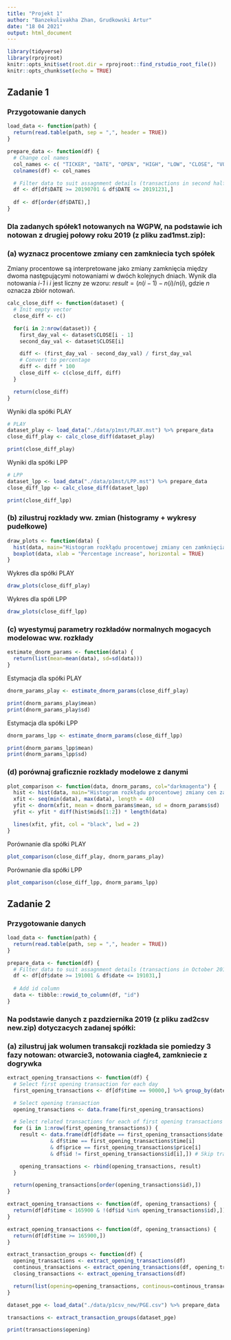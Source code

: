 ```yaml
---
title: "Projekt 1"
author: "Banzekulivakha Zhan, Grudkowski Artur"
date: "18 04 2021"
output: html_document
---
```


```r
library(tidyverse)
library(rprojroot)
knitr::opts_knit$set(root.dir = rprojroot::find_rstudio_root_file())
knitr::opts_chunk$set(echo = TRUE)
```

## Zadanie 1

### Przygotowanie danych

```r
load_data <- function(path) {
  return(read.table(path, sep = ",", header = TRUE))
}

prepare_data <- function(df) {
  # Change col names
  col_names <- c( "TICKER", "DATE", "OPEN", "HIGH", "LOW", "CLOSE", "VOL")
  colnames(df) <- col_names

  # Filter data to suit assagnment details (transactions in second half of 2019)
  df <- df[df$DATE >= 20190701 & df$DATE <= 20191231,]
  
  df <- df[order(df$DATE),]
}
```

### Dla zadanych spółek1 notowanych na WGPW, na podstawie ich notowan z drugiej połowy roku 2019 (z pliku zad1mst.zip):

### (a) wyznacz procentowe zmiany cen zamkniecia tych spółek

Zmiany procentowe są interpretowane jako zmiany zamknięcia między dwoma następującymi notowaniami w dwóch kolejnych dniach.
Wynik dla notowania *i-1* i *i* jest liczny ze wzoru: $result = (n(i - 1) - n(i)/n(i)$, gdzie *n* oznacza zbiór notowań.

```r
calc_close_diff <- function(dataset) {
  # Init empty vector
  close_diff <- c()

  for(i in 2:nrow(dataset)) {
    first_day_val <- dataset$CLOSE[i - 1]
    second_day_val <- dataset$CLOSE[i]

    diff <- (first_day_val - second_day_val) / first_day_val
    # Convert to percentage
    diff <- diff * 100
    close_diff <- c(close_diff, diff)
  }

  return(close_diff)
}
```

Wyniki dla spółki PLAY
```r
# PLAY
dataset_play <- load_data("./data/p1mst/PLAY.mst") %>% prepare_data
close_diff_play <- calc_close_diff(dataset_play)

print(close_diff_play)
```

Wyniki dla spółki LPP
```r
# LPP
dataset_lpp <- load_data("./data/p1mst/LPP.mst") %>% prepare_data
close_diff_lpp <- calc_close_diff(dataset_lpp)

print(close_diff_lpp)
```

### (b) zilustruj rozkłady ww. zmian (histogramy + wykresy pudełkowe)

```r
draw_plots <- function(data) {
  hist(data, main="Histogram rozkłądu procentowej zmiany cen zamknięcia", xlab="Zmiana procentowa", ylab="Liczność", col="darkmagenta", breaks=50)
  boxplot(data, xlab = "Percentage increase", horizontal = TRUE)
}

```

Wykres dla spółki PLAY
```r
draw_plots(close_diff_play)
```

Wykres dla spółi LPP
```r
draw_plots(close_diff_lpp)
```

### (c) wyestymuj parametry rozkładów normalnych mogacych modelowac ww. rozkłady

```r
estimate_dnorm_params <- function(data) {
  return(list(mean=mean(data), sd=sd(data)))
}
```

Estymacja dla spółki PLAY
```r
dnorm_params_play <- estimate_dnorm_params(close_diff_play)

print(dnorm_params_play$mean)
print(dnorm_params_play$sd)
```

Estymacja dla spółki LPP
```r
dnorm_params_lpp <- estimate_dnorm_params(close_diff_lpp)

print(dnorm_params_lpp$mean)
print(dnorm_params_lpp$sd)
```

### (d) porównaj graficznie rozkłady modelowe z danymi
```r
plot_comparison <- function(data, dnorm_params, col="darkmagenta") {
  hist <- hist(data, main="Histogram rozkłądu procentowej zmiany cen zamknięcia", xlab="Zmiana procentowa", ylab="Liczność", col=col, breaks=50) 
  xfit <- seq(min(data), max(data), length = 40) 
  yfit <- dnorm(xfit, mean = dnorm_params$mean, sd = dnorm_params$sd) 
  yfit <- yfit * diff(hist$mids[1:2]) * length(data) 

  lines(xfit, yfit, col = "black", lwd = 2)
}
```
Porównanie dla spółki PLAY
```r
plot_comparison(close_diff_play, dnorm_params_play)
```

Porównanie dla spółki LPP
```r
plot_comparison(close_diff_lpp, dnorm_params_lpp)
```

## Zadanie 2

### Przygotowanie danych

```r
load_data <- function(path) {
  return(read.table(path, sep = ",", header = TRUE))
}

prepare_data <- function(df) {
  # Filter data to suit assagnment details (transactions in October 2019)
  df <- df[df$date >= 191001 & df$date <= 191031,]
  
  # Add id column
  data <- tibble::rowid_to_column(df, "id")
}
```


### Na podstawie danych z pazdziernika 2019 (z pliku zad2csv new.zip) dotyczacych zadanej spółki:

### (a) zilustruj jak wolumen transakcji rozkłada sie pomiedzy 3 fazy notowan: otwarcie3, notowania ciagłe4, zamkniecie z dogrywka

```r
extract_opening_transactions <- function(df) {
  # Select first opening transaction for each day
  first_opening_transactions <- df[df$time == 90000,] %>% group_by(date) %>% slice(1)

  # Select opening transaction
  opening_transactions <- data.frame(first_opening_transactions)

  # Select related transactions for each of first opening transactions
  for (i in 1:nrow(first_opening_transactions)) {
    result <- data.frame(df[df$date == first_opening_transactions$date[i] 
              & df$time == first_opening_transactions$time[i] 
              & df$price == first_opening_transactions$price[i] 
              & df$id != first_opening_transactions$id[i],]) # Skip transactions from first_opening_transactions

    opening_transactions <- rbind(opening_transactions, result)
  }

  return(opening_transactions[order(opening_transactions$id),])
}

extract_opening_transactions <- function(df, opening_transactions) {
  return(df[df$time < 165900 & !(df$id %in% opening_transactions$id),])
}

extract_opening_transactions <- function(df, opening_transactions) {
  return(df[df$time >= 165900,])
}

extract_transaction_groups <- function(df) {
  opening_transactions <- extract_opening_transactions(df)
  continous_transactions <- extract_opening_transactions(df, opening_transactions)
  closing_transactions <- extract_opening_transactions(df)

  return(list(opening=opening_transactions, continous=continous_transactions, closing=closing_transactions))
}
```

```r
dataset_pge <- load_data("./data/p1csv_new/PGE.csv") %>% prepare_data

transactions <- extract_transaction_groups(dataset_pge)

print(transactions$opening)
```